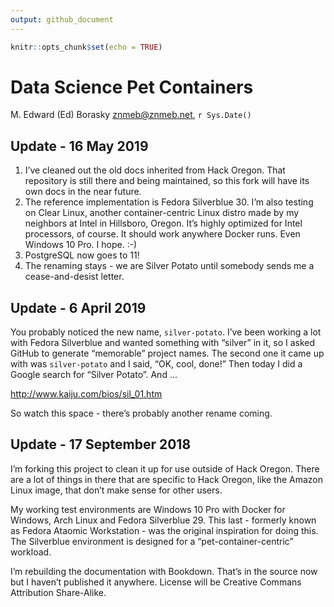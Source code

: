 ```yaml
---
output: github_document
---
```


```r
knitr::opts_chunk$set(echo = TRUE)
```

# Data Science Pet Containers
M. Edward (Ed) Borasky <znmeb@znmeb.net>, `r Sys.Date()`

## Update - 16 May 2019
1. I've cleaned out the old docs inherited from Hack Oregon. That
repository is still there and being maintained, so this fork will
have its own docs in the near future.
2. The reference implementation is Fedora Silverblue 30. I'm also
testing on Clear Linux, another container-centric Linux distro made
by my neighbors at Intel in Hillsboro, Oregon. It's highly optimized for
Intel processors, of course. It should work anywhere Docker runs.
Even Windows 10 Pro. I hope. :-)
3. PostgreSQL now goes to 11!
4. The renaming stays - we are Silver Potato until somebody sends me
a cease-and-desist letter.

## Update - 6 April 2019

You probably noticed the new name, `silver-potato`. I've been working
a lot with Fedora Silverblue and wanted something with "silver" in it,
so I asked GitHub to generate "memorable" project names. The second one
it came up with was `silver-potato` and I said, "OK, cool, done!" Then
today I did a Google search for "Silver Potato". And ...

<http://www.kaiju.com/bios/sil_01.htm>

So watch this space - there's probably another rename coming.

## Update - 17 September 2018

I’m forking this project to clean it up for use outside of Hack Oregon.
There are a lot of things in there that are specific to Hack Oregon,
like the Amazon Linux image, that don’t make sense for other users.

My working test environments are Windows 10 Pro with Docker for Windows,
Arch Linux and Fedora Silverblue 29. This last - formerly known as
Fedora Ataomic Workstation - was the original inspiration for doing
this. The Silverblue environment is designed for a
“pet-container-centric” workload.

I’m rebuilding the documentation with Bookdown. That’s in the source now
but I haven’t published it anywhere. License will be Creative Commans
Attribution Share-Alike.
